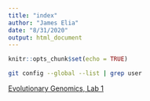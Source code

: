 ```yaml
---
title: "index"
author: "James Elia"
date: "8/31/2020"
output: html_document
---
```


```r
knitr::opts_chunk$set(echo = TRUE)
```

```sh
git config --global --list | grep user
```
[Evolutionary Genomics, Lab 1](lab1_jelia.html)
